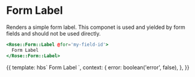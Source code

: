 
<Meta title="Rose/Form/Label" component="Form/Label" />

# Form Label

Renders a simple form label. This componet is used and yielded by form fields
and should not be used directly.

```handlebars
<Rose::Form::Label @for='my-field-id'>
  Form Label
</Rose::Form::Label>
```

<Preview>
  <Story name="Form Label">
    {{
      template: hbs`
      <Rose::Form::Label @for="my-field-id" @error={{this.error}}>
        Form Label
      </Rose::Form::Label>
    `,
      context: {
        error: boolean('error', false),
      },
    }}
  </Story>
</Preview>
